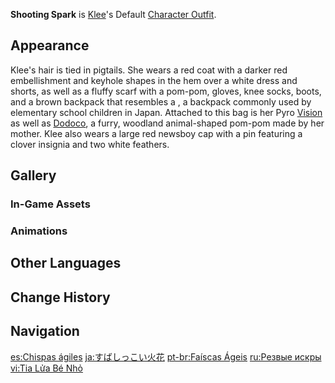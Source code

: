 {{Outfit Infobox
|id           = 202900
|image        = <gallery>
Character Klee Full Wish.png|Wish
Character Klee Game.png|In-Game
</gallery>
|character    = Klee
|type         = Default
|description  = Klee's outfit. A set of clothing for an energetic child that even comes with a matching leather backpack.
|obtain       = Unlocked upon obtaining character
}}
'''Shooting Spark''' is [[Klee]]'s Default [[Character Outfit]].

==Appearance==
<!-- Keep appearance section short and concise. Limit to 1-2 paragraphs (preferably 1 paragraph) with 3-4 sentences each. -->
Klee's hair is tied in pigtails. She wears a red coat with a darker red embellishment and keyhole shapes in the hem over a white dress and shorts, as well as a fluffy scarf with a pom-pom, gloves, knee socks, boots, and a brown backpack that resembles a {{w|randoseru}}, a backpack commonly used by elementary school children in Japan. Attached to this bag is her Pyro [[Vision]] as well as [[Dodoco]], a furry, woodland animal-shaped pom-pom made by her mother. Klee also wears a large red newsboy cap with a pin featuring a clover insignia and two white feathers.

==Gallery==
===In-Game Assets===
{{Assets/Outfit|Shooting Spark|nomain=1}}

===Animations===
{{Preview/CharacterAnimations|Klee|nocaption=1}}

==Other Languages==
{{Other Languages
|en      = Shooting Spark
|zhs     = 轻灵火花
|zhs_rm  = Qīnglíng Huǒhuā
|zht     = 輕靈火花
|zht_rm  = Qīnglíng Huǒhuā
|zh_tl   = Agile Spark
|ja      = すばしっこい{{Rubi|火|ひ|花|ばな}}
|ja_rm   = Suba Shikkoi Hibana
|ja_tl   = Quick Sparks
|ko      = 민첩한 불꽃
|ko_rm   = Mincheophan Bulkkot
|ko_tl   = Nimble Flames
|es      = Chispas ágiles
|es_tl   = Agile Sparks
|fr      = Étincelles légères
|fr_tl   = Lightweight Sparks
|ru      = Резвые искры
|ru_tl   = Frisky Sparks
|th      = ประกายดอกไม้เพลิง
|th_rm   = Pra-kai Dok-mai-phloeng
|th_tl   = Sparkling Fireworks
|vi      = Tia Lửa Bé Nhỏ
|vi_tl   = Little Spark
|de      = Zischende Funken
|de_tl   = Hissing Spark
|id      = Shooting Spark
|pt      = Faíscas Ágeis
|pt_tl   = Agile Spark
|tr      = Küçük Kıvılcım
|tr_tl   = 
|it      = Scintilla raggiante
|it_tl   = Radiant Spark
}}

==Change History==
{{Change History|1.0}}

==Navigation==
{{Dressing Room Navbox|type=outfit}}

[[es:Chispas ágiles]]
[[ja:すばしっこい火花]]
[[pt-br:Faíscas Ágeis]]
[[ru:Резвые искры]]
[[vi:Tia Lửa Bé Nhỏ]]